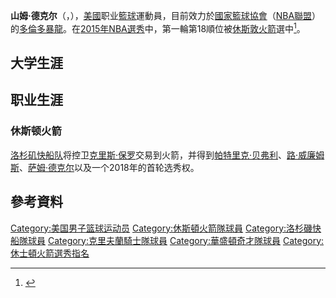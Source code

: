 {{noteTA
|G1=NBA
}}
{{Infobox basketball biography
| name            = 山姆·德克尔<br/>Sam Dekker
| image           = Sam Dekker (1).jpg
| image_size      = 
| caption         = 
| position        = [[小前鋒|小前鋒]] / [[大前锋|大前锋]]
| height_ft       = 6
| height_in       = 9
| weight_lb       = 230
| league          = [[NBA|NBA]]
| team            = 多倫多暴龍
| number          = 8
| birth_date      = {{birth date and age|1994|5|6|mf=y}}
| birth_place     = {{USA}}[[希博伊根縣_(威斯康辛州)|希博伊根縣 (威斯康辛州)]]
| nationality     = {{USA}}
| high_school     = [[希博伊根高中|希博伊根高中]]<br/>（[[希博伊根縣_(威斯康辛州)|希博伊根縣 (威斯康辛州)]]）
| college         = [[威斯康星大学麦迪逊分校|威斯康星大学麦迪逊分校]]（2012–2015）
| draft_year      = 2015
| draft_round     = 1
| draft_pick      = 18
| draft_team      = [[休斯敦火箭|休斯敦火箭]]
| career_start    = 2015
| years1          = {{nbay|2015|start}}–{{nbay|2016|end}}
| team1           = [[休斯敦火箭|休斯敦火箭]]
| years2          = 2016
| team2           = →[[里奥格兰德山谷毒蛇|里奥格兰德山谷毒蛇]]
| years3          = {{nbay|2017|full=y}}
| team3           = [[洛杉矶快船|洛杉矶快船]]
| years4          = {{nbay|2018|start}}
| team4           = [[克里夫兰骑士|克里夫兰骑士]]
| years5          = {{nbay|2018|full=y}}
| team5           = [[华盛顿奇才|华盛顿奇才]]
| years6          = 2019–2020
| team6           = Lokomotiv Kuban
| years7          = 2020–2021
| team7           = Türk Telekom B.K.
| years8          = {{nbay|2021|start}}–present
| team8           = [[多倫多暴龍|多倫多暴龍]]
| highlights      = 
*兩次[[十大联盟|十大联盟]]二隊 (2014, 2015)
*十大联盟 All-Freshman team ([[2012–13_Big_Ten_Conference_men's_basketball_season|2013]])
*[[Wisconsin_Mr._Basketball|Wisconsin Mr. Basketball]] (2012)
*First-team [[Parade_All-America_Boys_Basketball_Team|''Parade'' All-American]]  (2012)
*[[Gatorade_Player_of_the_Year_awards|Wisconsin Gatorade Player of the Year]] (2012)
*AP First-team All-State (2012)
*AP Second-team All-State (2011)
| medal_templates =
{{MedalSport | 男子[[篮球|篮球]]}}
{{MedalCountry| {{USA}}}}
{{MedalCompetition|[[FIBA_Americas_Under-18_Championship|FIBA U18 美洲锦标赛]]}}
{{MedalGold| [[FIBA_Americas_Under-18_Championship|2012年聖塞巴斯蒂昂-杜帕拉伊蘇]] | [[美國國家男子籃球隊|團隊]]}}
| nba_profile     = sam_dekker
| bbr             = 
| letter          = 
}}

'''山姆·德克尔'''（{{lang-en|'''Sam Dekker'''}}，{{bd|1994年|5月6日}}），[[美國|美國]]职业[[籃球|籃球]]運動員，目前效力於[[國家籃球協會|國家籃球協會]]（[[國家籃球協會|NBA聯盟]]）的[[多倫多暴龍|多倫多暴龍]]。在[[2015年NBA選秀|2015年NBA選秀]]中，第一輪第18順位被[[休斯敦火箭|休斯敦火箭]]選中<ref>{{cite news |title=NBA Draft: Houston Rockets select former Badgers forward Sam Dekker at #21 |url=http://fox6now.com/2015/06/25/nba-draft-houston-rockets-select-former-badgers-forward-sam-dekker-at-21 |first=Katie |last=DeLong |accessdate=June 26, 2015 |publisher=WITI-FOX6 |date=June 25, 2015 |archive-date=2015-06-30 |archive-url=https://web.archive.org/web/20150630010357/http://fox6now.com/2015/06/25/nba-draft-houston-rockets-select-former-badgers-forward-sam-dekker-at-21/ |dead-url=no }}</ref>。

== 大学生涯 ==

== 职业生涯 ==
=== 休斯顿火箭 ===
[[洛杉矶快船队|洛杉矶快船队]]将控卫[[克里斯·保罗|克里斯·保罗]]交易到火箭，并得到[[帕特里克·贝弗利|帕特里克·贝弗利]]、[[路·威廉姆斯|路·威廉姆斯]]、[[萨姆·德克尔|萨姆·德克尔]]以及一个2018年的首轮选秀权。

==參考資料==
{{reflist}}

{{多伦多猛龙现时球员名单}}
{{2015 NBA Draft}}

{{Authority control}}
{{DEFAULTSORT:Dekker, Sam}}
[[Category:美国男子篮球运动员|Category:美国男子篮球运动员]]
[[Category:休斯頓火箭隊球員|Category:休斯頓火箭隊球員]]
[[Category:洛杉磯快船隊球員|Category:洛杉磯快船隊球員]]
[[Category:克里夫蘭騎士隊球員|Category:克里夫蘭騎士隊球員]]
[[Category:華盛頓奇才隊球員|Category:華盛頓奇才隊球員]]
[[Category:休士頓火箭選秀指名|Category:休士頓火箭選秀指名]]